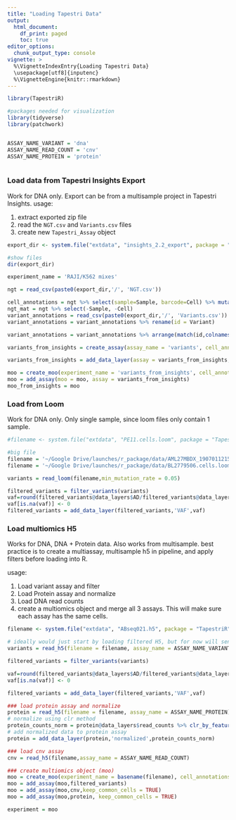 ```yaml
---
title: "Loading Tapestri Data"
output:
  html_document:
    df_print: paged
    toc: true
editor_options: 
  chunk_output_type: console
vignette: >
  %\VignetteIndexEntry{Loading Tapestri Data}
  \usepackage[utf8]{inputenc}
  %\VignetteEngine{knitr::rmarkdown}
---
```



```r

library(TapestriR)

#packages needed for visualization 
library(tidyverse)
library(patchwork)


ASSAY_NAME_VARIANT = 'dna'
ASSAY_NAME_READ_COUNT = 'cnv'
ASSAY_NAME_PROTEIN = 'protein'



```

### Load data from Tapestri Insights Export

Work for DNA only. Export can be from a multisample project in Tapestri Insights. 
usage:

1) extract exported zip file
2) read the `NGT.csv` and `Variants.csv` files
3) create new `Tapestri_Assay` object

```r

export_dir <- system.file("extdata", "insights_2.2_export", package = "TapestriR")

#show files
dir(export_dir)

experiment_name = 'RAJI/K562 mixes'

ngt = read_csv(paste0(export_dir,'/', 'NGT.csv'))

cell_annotations = ngt %>% select(sample=Sample, barcode=Cell) %>% mutate(barcode = as.character(barcode))
ngt_mat = ngt %>% select(-Sample, -Cell)
variant_annotations = read_csv(paste0(export_dir,'/', 'Variants.csv')) 
variant_annotations = variant_annotations %>% rename(id = Variant)

variant_annotations = variant_annotations %>% arrange(match(id,colnames(ngt_mat)))

variants_from_insights = create_assay(assay_name = 'variants', cell_annotations = cell_annotations, feature_annotations = variant_annotations)

variants_from_insights = add_data_layer(assay = variants_from_insights, layer_name = 'NGT', data = ngt_mat)

moo = create_moo(experiment_name = 'variants_from_insights', cell_annotations = variants_from_insights@cell_annotations)
moo = add_assay(moo = moo, assay = variants_from_insights)
moo_from_insights = moo
```


### Load from Loom

Work for DNA only. Only single sample, since loom files only contain 1 sample.  

```r

#filename <- system.file("extdata", "PE11.cells.loom", package = "TapestriR")

#big file
filename = '~/Google Drive/launches/r_package/data/AML27MBDX_190701121543.cells.loom'
filename = '~/Google Drive/launches/r_package/data/BL2779506.cells.loom'

variants = read_loom(filename,min_mutation_rate = 0.05)

filtered_variants = filter_variants(variants)
vaf=round(filtered_variants@data_layers$AD/filtered_variants@data_layers$DP, 3)
vaf[is.na(vaf)] <- 0
filtered_variants = add_data_layer(filtered_variants,'VAF',vaf)


```


### Load multiomics H5

Works for DNA, DNA + Protein data. Also works from multisample. best practice is to create a multiassay, multisample h5 in pipeline, and apply filters before loading into R. 

usage:

1) Load variant assay and filter 
2) Load Protein assay and normalize
3) Load DNA read counts
4) create a multiomics object and merge all 3 assays. This will make sure each assay has the same cells. 


```r


filename <- system.file("extdata", "ABseq021.h5", package = "TapestriR")

# ideally would just start by loading filtered H5, but for now will send filtering list to function to mimic
variants = read_h5(filename = filename, assay_name = ASSAY_NAME_VARIANT, min_mutation_rate = 0.05)

filtered_variants = filter_variants(variants)

vaf=round(filtered_variants@data_layers$AD/filtered_variants@data_layers$DP, 3)
vaf[is.na(vaf)] <- 0

filtered_variants = add_data_layer(filtered_variants,'VAF',vaf)

### load protein assay and normalize
protein = read_h5(filename = filename, assay_name = ASSAY_NAME_PROTEIN)
# normalize using clr method
protein_counts_norm = protein@data_layers$read_counts %>% clr_by_feature() %>% as_tibble(rownames = NA)
# add normalized data to protein assay
protein = add_data_layer(protein,'normalized',protein_counts_norm)

### load cnv assay 
cnv = read_h5(filename,assay_name = ASSAY_NAME_READ_COUNT)

### create multiomics object (moo)
moo = create_moo(experiment_name = basename(filename), cell_annotations = filtered_variants@cell_annotations)
moo = add_assay(moo,filtered_variants)
moo = add_assay(moo,cnv,keep_common_cells = TRUE)
moo = add_assay(moo,protein, keep_common_cells = TRUE)

experiment = moo
```
